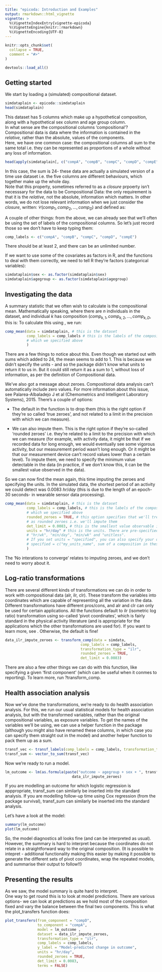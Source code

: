 ```yaml
---
title: "epicoda: Introduction and Examples"
output: rmarkdown::html_vignette
vignette: >
  %\VignetteIndexEntry{vignette-epicoda}
  %\VignetteEngine{knitr::rmarkdown}
  %\VignetteEncoding{UTF-8}
---
```


```r
knitr::opts_chunk$set(
  collapse = TRUE,
  comment = "#>"
)
```

```r
devtools::load_all()
```

## Getting started
We start by loading a (simulated) compositional dataset. 

```r
simdataplain <- epicoda::simdataplain
head(simdataplain)
```

This dataset has 5 columns which make up a hypothetical composition, along with a hypothetical sex column and age group column.  
In what sense are the compositional columns 'compositional'?
Compositional data is data where the information is contained in the *relative*, rather than the absolute, values of the components.  
Here, we have one common case: the compositional columns all sum to the same total i.e. they can be represented as proportions of a whole without any loss of information. 

```r
head(apply(simdataplain[, c("compA", "compB", "compC", "compD", "compE")], 1, sum))
```
In this case, the sum is 24-  these data are actually a simulated version of a time use dataset i.e. the five columns are different behaviours, which together make up the whole day.  
Note that this property, sometimes referred to as a *closure* prpoerty isn't necesssary for the data to be Compositional Data: the only requirement is that it is the *relative*, not the absolute, information which matters. In other words, we do not lose relevant information when we just consider the *closure*, written: $\mathcal{C}(comp_{1}, comp_{2}, ..., comp_{D})$ and defined as: 
\begin{equation}
  \mathcal{C}(comp_{1}, comp_{2}, ..., comp_{D}) = \Big(\frac{comp_{1}}{\sum_{i =1}^{D}{comp_i}}, \frac{comp_{2}}{\sum_{i =1}^{D}{comp_i}}, ..., \frac{comp_{D}}{\sum_{i =1}^{D}{comp_i}}\Big)
\end{equation}



A couple of other things: from the above, we can already see that we'll often be using the set of labels of the compositional columns. So let's just record those so we don't have to keep typing them: 
```r
comp_labels <- c("compA", "compB", "compC", "compD", "compE")
```
There should be at least 2, and there can be an unlimited number.   

If we want to use some of the covariates as factors in R, and the functions to deal with them correctly, we need to tell R they're factors (categorical variables):
```r
simdataplain$sex <- as.factor(simdataplain$sex)
simdataplain$agegroup <- as.factor(simdataplain$agegroup)
```
## Investigating the data
A summary statistic that we often wish to calculate is the compositional mean. Mathematically speaking, where there are $n$ individuals in the dataset, and individual $k$ has composition $(comp_{k, 1}, comp_{k, 2}, ..., comp_{k, D}$, this is: 
\begin{equation}
  \mathcal{C}\Bigg(\sqrt[n]{\prod_{k=1}^{n}{comp_{k, 1}}}, \sqrt[n]{\prod_{k=1}^{n}{comp_{k, 2}}}, ..., \sqrt[n]{\prod_{k=1}^{n}{comp_{k, D}}}\Bigg)
\end{equation}
To calculate this using \code{epicoda}, we run: 
```r
comp_mean(data = simdataplain, # this is the dataset
          comp_labels = comp_labels # this is the labels of the compositional columns, 
          # which we specified above
          )
```
There are a few things to notice about this. Even though we started out with sums which added to 24, the mean seems to add to 1. This is because we didn't specify the units - and so the package didn't know what units to return it to us in. But it could still return it as a sum to 1, without loss of information, as per the definition of Compositional data. 


We've also got a message about zeroes. Compositional data analysis can't automatically include zero values. For more information about this issue, see Palarea-Albaladejo J et al (Chemometrics and Intelligent Laboratory Systems), 2015. There's a couple of options: 

* The default in the function is to drop them (this is the right option if they're so called 'true zeroes', and not related to a limit in the precision with which we can measure).

* We can also impute them. This is the right option if they're so-called 'rounded zeroes' i.e. they're related to a limit to the precision with which we can measure (for example, with activity data, it might be that if we recorded data for long enough, we would eventually see some vigorous activity, but our measurement period wasn't long enough. Or it might be that our measurement device can't record values lower than a certain level). To impute them, we need to specify the minimum value detectable in the data (in practice, if we don't know this, it can be the smallest value observed in the data).

So we can now find the mean again, this time imputing the zeroes and specifying the units.  In the simulated data, the shortest period of an activity we could detect was $0.0083\ hr/day$ (this is due to the length of an epoch- 30 seconds- in wearable sensor data processing). 

```r
comp_mean(data = simdataplain, # this is the dataset
          comp_labels = comp_labels, # this is the labels of the compositional columns, 
          # which we specified above
          rounded_zeroes = TRUE, # this option specifies that we'll treat the zeroes 
          # as rounded zeroes i.e. we'll impute them
          det_limit = 0.0083, # this is the smallest value observable in the data
          units = "hr/day" # this is the units. There are pre-specified options "hr/day",
          # "hr/wk", "min/day", "min/wk" and "unitless". 
          # If you set units = "specified", you can also specify your own units using 
          # specified = c("my_units_name", sum of a composition in these units)
          )
```
The 'No interations to converge' relates to imputing zeroes, and we don't need to worry about it.   

## Log-ratio transformations 
There are several different kinds of transformations we can do in order to work with compositional data (alr, ilr, clr). These transform the variables into coordinates which are capable of representing all the variation in the data. Different transformations have different pros/cons, and alr and clr can only be used for certain applications.  All the functions default to ilr (isometric log ratio) transformation using so-called 'pivot coordinates', which is fairly standard in the physical activity literature (and is appropriate for the applications which the other transformations are used for). If you want to learn more, see    . Otherwise, the default is fine! 
```r
data_ilr_impute_zeroes <- transform_comp(data = simdata,
                                   comp_labels = comp_labels,
                                   transformation_type = "ilr",
                                   rounded_zeroes = TRUE,
                                   det_limit = 0.0083)
```
There are also a few other things we can do with this function, like specifying a given 'first component' (which can be useful when it conmes to reporting). To learn more, run ?transform_comp.  

## Health association analysis 
Now we've done the transformations, we're ready to do health association analysis. For this, we run our usual statistical models for health association analysis, but with the transformed variables, rather than the original compositional variables, as exposure variables. To get the names of the variables we'll be using, we can use a helper function in the package (although you might also have renamed these columns, in which case you can specify them straight out in the model) and another helper function to pack them up as a sum. 
```r
transf_vec <- transf_labels(comp_labels = comp_labels, transformation_type = "ilr")
transf_sum <- vector_to_sum(transf_vec)
```
Now we're ready to run a model.
```r
lm_outcome <- lm(as.formula(paste("outcome ~ agegroup + sex + ", transf_sum)),
                               data_ilr_impute_zeroes)
```
If you are modelling an outcome for which logistic regression is apppropriate, transf_sum can similarly be inserted into the standard analysis. If you are modelling follow-up time using Cox regression (from the package survival), transf_sum can similarly be inserted into the standard analysis.  

Let's have a look at the model: 
```r
summary(lm_outcome)
plot(lm_outcome)
```


So, the model diagnostics all looks fine (and can be interpreted as usual). However, the summary is hard to interpret because the coordinates do not relate in a straightforward way to the original composition. 
(It is possible to intepret - additional functionality making this easier by making it possible to generate the different sets of pivot coordinates, wrap the repeated models, and summarise their output to follow!!)  

## Presenting the results
As we saw, the model summary is quite hard to interpret.  
One way to get round this is to look at model predictions. There are various options- we can look at predictions as we hold most of the composition fixed and vary the balance between the final two components. This is what the plot_transfers function does: 
```r
plot_transfers(from_component = "compD",
               to_component = "compA",
               model = lm_outcome ,
               dataset = data_ilr_impute_zeroes,
               transformation_type = "ilr",
               comp_labels = comp_labels,
               y_label = "Model-predicted change in outcome",
               units = "hr/day",
               rounded_zeroes = TRUE,
               det_limit = 0.0083,
               terms = FALSE)
```


